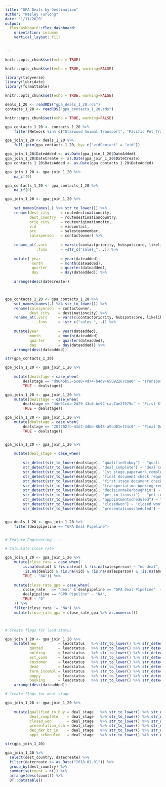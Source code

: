 ```yaml
---
title: "GPA Deals by Destination"
author: "Wesley Furlong"
date: "1/11/2020"
output:
  flexdashboard::flex_dashboard:
    orientation: columns
    vertical_layout: fill
    

---
```


```r
knitr::opts_chunk$set(echo = TRUE)
```



```r
knitr::opts_chunk$set(echo = TRUE, warning=FALSE)

library(tidyverse)
library(lubridate)
library(formattable)

```

```r
knitr::opts_chunk$set(echo = TRUE, warning=FALSE)

deals_1_20 <- readRDS("gpa_deals_1_20.rds")
contacts_1_20 <- readRDS("gpa_contacts_1_20.rds")
```

```r
knitr::opts_chunk$set(echo = TRUE, warning=FALSE)

gpa_contacts_1_20 <- contacts_1_20 %>%
    filter(Network %in% c("Starwood Animal Transport", "Pacific Pet Transport", "Multiple"))

gpa_join_1_20 <- deals_1_20 %>%
    full_join(gpa_contacts_1_20, by= c("vidContact" = "vid"))

gpa_join_1_20$DateAdded <- as.Date(gpa_join_1_20$DateAdded)
gpa_join_1_20$DateCreate <- as.Date(gpa_join_1_20$DateCreate)
gpa_contacts_1_20$DateAdded <- as.Date(gpa_contacts_1_20$DateAdded)

gpa_join_1_20 <- gpa_join_1_20 %>%
    na_if(0)

gpa_contacts_1_20 <- gpa_contacts_1_20 %>%
    na_if(0)

gpa_join_1_20 <- gpa_join_1_20 %>%
    
    set_names(names(.) %>% str_to_lower()) %>%
    rename(dest_city     = routedestinationcity,
           dest_country  = routedestinationcountry,
           orig_city     = routeoriginationcity,
           vid           = vidcontact,
           prc           = salesteammember,
           salesperson   = contactowner) %>%
    
    rename_at(.vars      = vars(c(contactpriority, hubspotscore, likelihoodtoclose)),
              .funs      = ~str_c("sales_", .)) %>%
    
    mutate( year         = year(dateadded),
            month        = month(dateadded),
            quarter      = quarter(dateadded),
            day          = day(dateadded)) %>%
    
    arrange(desc(datecreate))



gpa_contacts_1_20 <- gpa_contacts_1_20 %>%
    set_names(names(.) %>% str_to_lower()) %>%
    rename(salesperson  = contactowner,
           dest_city    = destinationcity) %>%
    rename_at(.vars     = vars(c(contactpriority, hubspotscore, likelihoodtoclose)),
              .funs     = ~str_c("sales_", .)) %>%
    
    mutate(year         = year(dateadded),
           month        = month(dateadded),
           quarter      = quarter(dateadded),
           day          = day(dateadded)) %>%
    arrange(desc(dateadded))

str(gpa_contacts_1_20)

gpa_join_1_20 <- gpa_join_1_20 %>%
    
    mutate(dealstage = case_when(
        dealstage == "d9045b55-5ce0-4d74-b4d9-65692267cae0" ~ "Transportation Booking Requested",
        TRUE ~ dealstage))

gpa_join_1_20 <- gpa_join_1_20 %>%
    mutate(dealstage = case_when(
        dealstage == "4de61cda-2d29-43c6-bc92-cac7ae27075c" ~ "First Stage Document Check Requested",
        TRUE ~ dealstage))

gpa_join_1_20 <- gpa_join_1_20 %>%
    mutate(dealstage = case_when(
        dealstage == "20f202fb-41d2-4dbb-8b48-a9bd01ef24c0" ~ "Final Document Check Requested",
        TRUE ~ dealstage))


gpa_join_1_20 <- gpa_join_1_20 %>%
    
    mutate(deal_stage = case_when(
        
        str_detect(str_to_lower(dealstage), "qualifiedtobuy") ~ "qualified to buy",
        str_detect(str_to_lower(dealstage), "deal_complete") ~ "deal complete",
        str_detect(str_to_lower(dealstage), "1st_stage_paperwork_complete") ~ "first stage paperwork complete",
        str_detect(str_to_lower(dealstage), "final document check requested") ~ "final document check requested",
        str_detect(str_to_lower(dealstage), "first stage document check requested") ~ "first stage document check requested",
        str_detect(str_to_lower(dealstage), "transportation booking requested") ~ "transportation booking requested",
        str_detect(str_to_lower(dealstage), "decisionmakerboughtin") ~ "decision maker bought in",
        str_detect(str_to_lower(dealstage), "pet_in_transit") ~ "pet in transit",
        str_detect(str_to_lower(dealstage), "appointmentscheduled") ~ "appointment scheduled",
        str_detect(str_to_lower(dealstage), "closedwon") ~ "closed won",
        str_detect(str_to_lower(dealstage), "presentationscheduled") ~ "presentation scheduled", TRUE ~ dealstage)) 


gpa_deals_1_20 <- gpa_join_1_20 %>%
    filter(dealpipeline == "GPA Deal Pipeline")


# Feature Engineering ----

# Calculate close rate

gpa_join_1_20 <- gpa_join_1_20 %>%
    mutate(close_rate = case_when(
        is.na(dealid) & !is.na(vid) & !is.na(salesperson) ~ "no deal",
        !is.na(dealid) & !is.na(vid) & !is.na(salesperson) & !is.na(amount) ~ "deal",
        TRUE ~ "NA")) %>%
    
    mutate(close_rate_gpa = case_when(
        close_rate   == "deal" & dealpipeline == "GPA Deal Pipeline"  ~ "1",
        dealpipeline == "GPR Pipeline" ~ "NA",
        TRUE ~ "0"
    )) %>%
    filter(close_rate != "NA") %>%
    mutate(close_rate_gpa = close_rate_gpa %>% as.numeric())



# Create flags for lead status 

gpa_join_1_20 <- gpa_join_1_20 %>%
    mutate(new          = leadstatus   %>% str_to_lower() %>% str_detect("new") %>% as.numeric(),
           quoted       = leadstatus   %>% str_to_lower() %>% str_detect("quoted") %>% as.numeric(),
           holding      = leadstatus   %>% str_to_lower() %>% str_detect("holding") %>% as.numeric(),
           est_comm     = leadstatus   %>% str_to_lower() %>% str_detect("established communication") %>% as.numeric(),
           customer     = leadstatus   %>% str_to_lower() %>% str_detect("customer") %>% as.numeric(),
           dead         = leadstatus   %>% str_to_lower() %>% str_detect("dead") %>% as.numeric(),
           form_incompl = leadstatus   %>% str_to_lower() %>% str_detect("form incomplete") %>% as.numeric(),
           puppy        = leadstatus   %>% str_to_lower() %>% str_detect("puppy") %>% as.numeric(),
           booking      = leadstatus   %>% str_to_lower() %>% str_detect("booking") %>% as.numeric()) %>%
    arrange(desc(dateadded)) 

# Create flags for deal_stage

gpa_join_1_20 <- gpa_join_1_20 %>%
    
    mutate(qualified_to_buy = deal_stage   %>% str_to_lower() %>% str_detect("qualified to buy") %>% as.numeric(),
           deal_complete    = deal_stage   %>% str_to_lower() %>% str_detect("deal complete") %>% as.numeric(),
           closed_won       = deal_stage   %>% str_to_lower() %>% str_detect("closed won") %>% as.numeric(),
           presentation_sch = deal_stage   %>% str_to_lower() %>% str_detect("presentation scheduled") %>% as.numeric(),
           dec_mkr_bt_in    = deal_stage   %>% str_to_lower() %>% str_detect("decision maker bought in") %>% as.numeric(),
           appt_scheduled   = deal_stage   %>% str_to_lower() %>% str_detect("appointment scheduled") %>% as.numeric())

str(gpa_join_1_20)

```

```r

gpa_join_1_20 %>%
  select(dest_country, datecreate) %>%
  filter(datecreate >= as.Date("2018-01-01")) %>% 
  group_by(dest_country) %>% 
  summarise(count = n()) %>% 
  arrange(desc(count)) %>% 
  DT::datatable()
```



